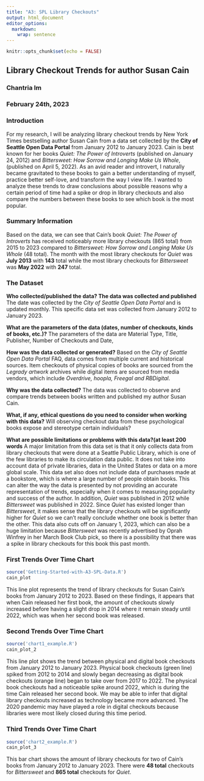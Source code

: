 ```yaml
---
title: "A3: SPL Library Checkouts"
output: html_document
editor_options: 
  markdown: 
    wrap: sentence
---
```


```r
knitr::opts_chunk$set(echo = FALSE)
```

## Library Checkout Trends for author Susan Cain

### Chantria Im

### February 24th, 2023

### Introduction

For my research, I will be analyzing library checkout trends by New York Times bestselling author Susan Cain from a data set collected by the **City of Seattle Open Data Portal** from January 2012 to January 2023.
Cain is best known for her books *Quiet: The Power of Introverts* (published on January 24, 2012) and *Bittersweet: How Sorrow and Longing Make Us Whole*, (published on April 5, 2022).
As an avid reader and introvert, I naturally became gravitated to these books to gain a better understanding of myself, practice better self-love, and transform the way I view life.
I wanted to analyze these trends to draw conclusions about possible reasons why a certain period of time had a spike or drop in library checkouts and also compare the numbers between these books to see which book is the most popular. 

### Summary Information

Based on the data, we can see that Cain's book *Quiet: The Power of Introverts* has received noticeably more library checkouts (865 total) from 2015 to 2023 compared to *Bittersweet: How Sorrow and Longing Make Us Whole* (48 total). The month with the most library checkouts for *Quiet* was **July 2013** with **143** total while the most library checkouts for *Bittersweet* was **May 2022** with **247** total.

### The Dataset

**Who collected/published the data? The data was collected and published**
The date was collected by the *City of Seattle Open Data Portal* and is updated monthly.
This specific data set was collected from January 2012 to January 2023.

**What are the parameters of the data (dates, number of checkouts, kinds of books, etc.)?**
The parameters of the data are Material Type, Title, Publisher, Number of Checkouts and Date, 

**How was the data collected or generated?**
Based on the *City of Seattle Open Data Portal* FAQ, data comes from multiple current and historical sources.
Item checkouts of physical copies of books are sourced from the *Legrady artwork* archives while digital items are sourced from media vendors, which include *Overdrive, hoopla, Freegal and RBDigital*.

**Why was the data collected?**
The data was collected to observe and compare trends between books written and published my author Susan Cain.

**What, if any, ethical questions do you need to consider when working with this data?**
Will observing checkout data from these psychological books expose and stereotype certain individuals?

**What are possible limitations or problems with this data?(at least 200 words**
A major limitation from this data set is that it only collects data from library checkouts that were done at a Seattle Public Library, which is one of the few libraries to make its circulation data public. It does not take into account data of private libraries, data in the United States or data on a more global scale. This data set also does not include data of purchases made at a bookstore, which is where a large number of people obtain books. This can alter the way the data is presented by not providing an accurate representation of trends, especially when it comes to measuring popularity and success of the author. In addition, *Quiet* was published in 2012 while *Bittersweet* was published in 2022. Since *Quiet* has existed longer than *Bittersweet*, it makes sense that the library checkouts will be significantly higher for *Quiet* so we can't really conclude whether one book is better than the other. This data also cuts off on January 1, 2023, which can also be a huge limitation because *Bittersweet* was recently advertised by Oprah Winfrey in her March Book Club pick, so there is a possibility that there was a spike in library checkouts for this book this past month.

### First Trends Over Time Chart

```r
source('Getting-Started-with-A3-SPL-Data.R')
cain_plot
```

This line plot represents the trend of library checkouts for Susan Cain's books from January 2012 to 2023. Based on these findings, it appears that when Cain released her first book, the amount of checkouts slowly increased before having a slight drop in 2014 where it remain steady until 2022, which was when her second book was released.

### Second Trends Over Time Chart

```r
source('chart1_example.R')
cain_plot_2
```

This line plot shows the trend between physical and digital book checkouts from January 2012 to January 2023.
Physical book checkouts (green line) spiked from 2012 to 2014 and slowly began decreasing as digital book checkouts (orange line) began to take over from 2017 to 2022.
The physical book checkouts had a noticeable spike around 2022, which is during the time Cain released her second book.
We may be able to infer that digital library checkouts increased as technology became more advanced.
The 2020 pandemic may have played a role in digital checkouts because libraries were most likely closed during this time period.

### Third Trends Over Time Chart

```r
source('chart2_example.R')
cain_plot_3
```

This bar chart shows the amount of library checkouts for two of Cain's books from January 2012 to January 2023.
There were **48 total** checkouts for *Bittersweet* and **865 total** checkouts for *Quiet*.
